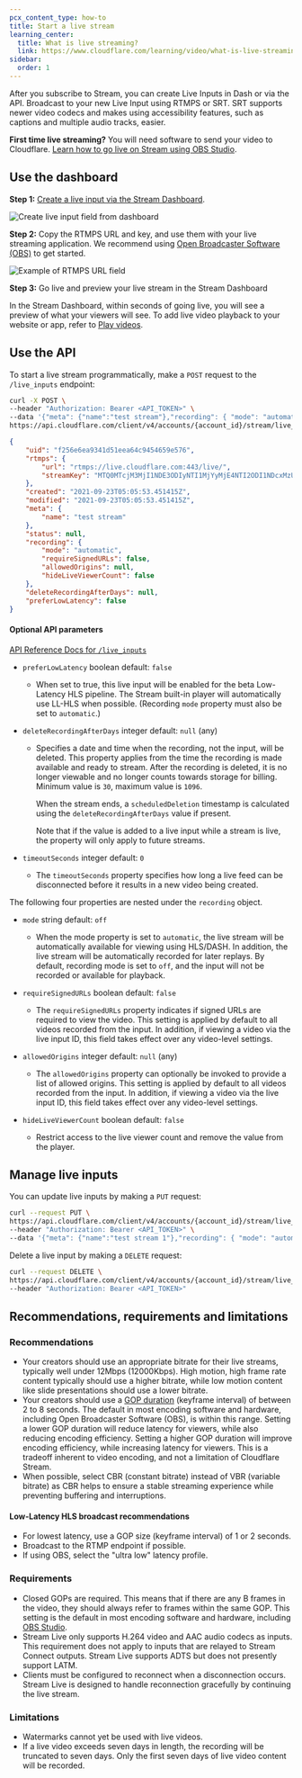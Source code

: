 ```yaml
---
pcx_content_type: how-to
title: Start a live stream
learning_center:
  title: What is live streaming?
  link: https://www.cloudflare.com/learning/video/what-is-live-streaming/
sidebar:
  order: 1
---
```



After you subscribe to Stream, you can create Live Inputs in Dash or via the API. Broadcast to your new Live Input using RTMPS or SRT. SRT supports newer video codecs and makes using accessibility features, such as captions and multiple audio tracks, easier.

<Render file="srt-supported-modes" />

**First time live streaming?** You will need software to send your video to Cloudflare. [Learn how to go live on Stream using OBS Studio](/stream/examples/obs-from-scratch/).

## Use the dashboard

**Step 1:** [Create a live input via the Stream Dashboard](https://dash.cloudflare.com/?to=/:account/stream/inputs/create).

![Create live input field from dashboard](~/assets/images/stream/create-live-input-from-stream-dashboard.png)

**Step 2:** Copy the RTMPS URL and key, and use them with your live streaming application. We recommend using [Open Broadcaster Software (OBS)](https://obsproject.com/) to get started.

![Example of RTMPS URL field](~/assets/images/stream/copy-rtmps-url-from-stream-dashboard.png)

**Step 3:** Go live and preview your live stream in the Stream Dashboard

In the Stream Dashboard, within seconds of going live, you will see a preview of what your viewers will see. To add live video playback to your website or app, refer to [Play videos](/stream/viewing-videos).

## Use the API

To start a live stream programmatically, make a `POST` request to the `/live_inputs` endpoint:

```bash title="Request"
curl -X POST \
--header "Authorization: Bearer <API_TOKEN>" \
--data '{"meta": {"name":"test stream"},"recording": { "mode": "automatic" }}' \
https://api.cloudflare.com/client/v4/accounts/{account_id}/stream/live_inputs
```

```json title="Response"
{
	"uid": "f256e6ea9341d51eea64c9454659e576",
	"rtmps": {
		"url": "rtmps://live.cloudflare.com:443/live/",
		"streamKey": "MTQ0MTcjM3MjI1NDE3ODIyNTI1MjYyMjE4NTI2ODI1NDcxMzUyMzcf256e6ea9351d51eea64c9454659e576"
	},
	"created": "2021-09-23T05:05:53.451415Z",
	"modified": "2021-09-23T05:05:53.451415Z",
	"meta": {
		"name": "test stream"
	},
	"status": null,
	"recording": {
		"mode": "automatic",
		"requireSignedURLs": false,
		"allowedOrigins": null,
		"hideLiveViewerCount": false
	},
	"deleteRecordingAfterDays": null,
	"preferLowLatency": false
}
```

#### Optional API parameters

[API Reference Docs for `/live_inputs`](/api/operations/stream-live-inputs-create-a-live-input)

- `preferLowLatency` boolean default: `false` <InlineBadge preset="beta" />

  - When set to true, this live input will be enabled for the beta Low-Latency HLS pipeline. The Stream built-in player will automatically use LL-HLS when possible. (Recording `mode` property must also be set to `automatic`.)

- `deleteRecordingAfterDays` integer default: `null` (any)

  - Specifies a date and time when the recording, not the input, will be deleted. This property applies from the time the recording is made available and ready to stream. After the recording is deleted, it is no longer viewable and no longer counts towards storage for billing. Minimum value is `30`, maximum value is `1096`.

    When the stream ends, a `scheduledDeletion` timestamp is calculated using the `deleteRecordingAfterDays` value if present.

    Note that if the value is added to a live input while a stream is live, the property will only apply to future streams.

- `timeoutSeconds` integer default: `0`

  - The `timeoutSeconds` property specifies how long a live feed can be disconnected before it results in a new video being created.

The following four properties are nested under the `recording` object.

- `mode` string default: `off`

  - When the mode property is set to `automatic`, the live stream will be automatically available for viewing using HLS/DASH. In addition, the live stream will be automatically recorded for later replays. By default, recording mode is set to `off`, and the input will not be recorded or available for playback.

- `requireSignedURLs` boolean default: `false`

  - The `requireSignedURLs` property indicates if signed URLs are required to view the video. This setting is applied by default to all videos recorded from the input. In addition, if viewing a video via the live input ID, this field takes effect over any video-level settings.

- `allowedOrigins` integer default: `null` (any)

  - The `allowedOrigins` property can optionally be invoked to provide a list of allowed origins. This setting is applied by default to all videos recorded from the input. In addition, if viewing a video via the live input ID, this field takes effect over any video-level settings.

- `hideLiveViewerCount` boolean default: `false`

  - Restrict access to the live viewer count and remove the value from the player.

## Manage live inputs

You can update live inputs by making a `PUT` request:

```bash title="Request"
curl --request PUT \
https://api.cloudflare.com/client/v4/accounts/{account_id}/stream/live_inputs/{input_id} \
--header "Authorization: Bearer <API_TOKEN>" \
--data '{"meta": {"name":"test stream 1"},"recording": { "mode": "automatic", "timeoutSeconds": 10 }}'
```

Delete a live input by making a `DELETE` request:

```bash title="Request"
curl --request DELETE \
https://api.cloudflare.com/client/v4/accounts/{account_id}/stream/live_inputs/{input_id} \
--header "Authorization: Bearer <API_TOKEN>"
```

## Recommendations, requirements and limitations

### Recommendations

- Your creators should use an appropriate bitrate for their live streams, typically well under 12Mbps (12000Kbps). High motion, high frame rate content typically should use a higher bitrate, while low motion content like slide presentations should use a lower bitrate.
- Your creators should use a [GOP duration](https://en.wikipedia.org/wiki/Group_of_pictures) (keyframe interval) of between 2 to 8 seconds. The default in most encoding software and hardware, including Open Broadcaster Software (OBS), is within this range. Setting a lower GOP duration will reduce latency for viewers, while also reducing encoding efficiency. Setting a higher GOP duration will improve encoding efficiency, while increasing latency for viewers. This is a tradeoff inherent to video encoding, and not a limitation of Cloudflare Stream.
- When possible, select CBR (constant bitrate) instead of VBR (variable bitrate) as CBR helps to ensure a stable streaming experience while preventing buffering and interruptions.

#### Low-Latency HLS broadcast recommendations <Badge text="Beta" variant="caution" size="small" />

- For lowest latency, use a GOP size (keyframe interval) of 1 or 2 seconds.
- Broadcast to the RTMP endpoint if possible.
- If using OBS, select the "ultra low" latency profile.

### Requirements

- Closed GOPs are required. This means that if there are any B frames in the video, they should always refer to frames within the same GOP. This setting is the default in most encoding software and hardware, including [OBS Studio](https://obsproject.com/).
- Stream Live only supports H.264 video and AAC audio codecs as inputs. This requirement does not apply to inputs that are relayed to Stream Connect outputs. Stream Live supports ADTS but does not presently support LATM.
- Clients must be configured to reconnect when a disconnection occurs. Stream Live is designed to handle reconnection gracefully by continuing the live stream.

### Limitations

- Watermarks cannot yet be used with live videos.
- If a live video exceeds seven days in length, the recording will be truncated to seven days. Only the first seven days of live video content will be recorded.
